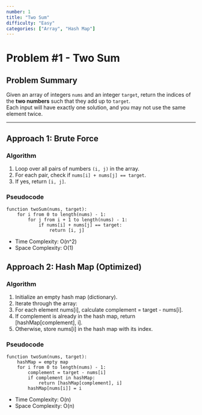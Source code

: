 ```yaml
---
number: 1
title: "Two Sum"
difficulty: "Easy"
categories: ["Array", "Hash Map"]
---
```


# Problem #1 - Two Sum  

## Problem Summary
Given an array of integers `nums` and an integer `target`, return the indices of the **two numbers** such that they add up to `target`.  
Each input will have exactly one solution, and you may not use the same element twice.  

---

## Approach 1: Brute Force  

### Algorithm  
1. Loop over all pairs of numbers `(i, j)` in the array.  
2. For each pair, check if `nums[i] + nums[j] == target`.  
3. If yes, return `[i, j]`.  

### Pseudocode  
```text
function twoSum(nums, target):
    for i from 0 to length(nums) - 1:
        for j from i + 1 to length(nums) - 1:
            if nums[i] + nums[j] == target:
                return [i, j]
```

- Time Complexity: O(n^2)
- Space Complexity: O(1)

## Approach 2: Hash Map (Optimized)

### Algorithm

1. Initialize an empty hash map (dictionary).
2. Iterate through the array:
3. For each element nums[i], calculate complement = target - nums[i].
4. If complement is already in the hash map, return [hashMap[complement], i].
5. Otherwise, store nums[i] in the hash map with its index.

### Pseudocode
```text
function twoSum(nums, target):
    hashMap = empty map
    for i from 0 to length(nums) - 1:
        complement = target - nums[i]
        if complement in hashMap:
            return [hashMap[complement], i]
        hashMap[nums[i]] = i
```

- Time Complexity: O(n)
- Space Complexity: O(n)
